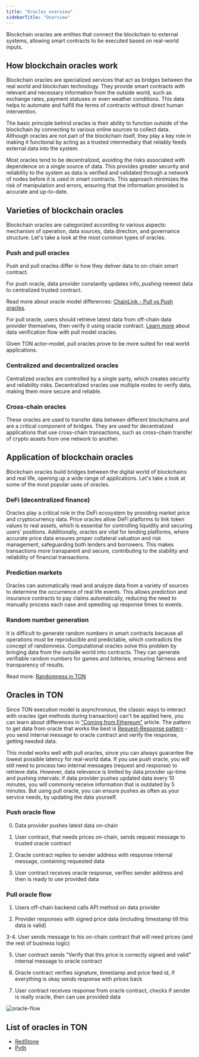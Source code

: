 ```yaml
---
title: "Oracles overview"
sidebarTitle: "Overview"
---
```



Blockchain oracles are entities that connect the blockchain to external systems, allowing smart contracts to be executed based on real-world inputs.

## How blockchain oracles work

Blockchain oracles are specialized services that act as bridges between the real world and blockchain technology. They provide smart contracts with relevant and necessary information from the outside world, such as exchange rates, payment statuses or even weather conditions. This data helps to automate and fulfill the terms of contracts without direct human intervention.

The basic principle behind oracles is their ability to function outside of the blockchain by connecting to various online sources to collect data. Although oracles are not part of the blockchain itself, they play a key role in making it functional by acting as a trusted intermediary that reliably feeds external data into the system.

Most oracles tend to be decentralized, avoiding the risks associated with dependence on a single source of data. This provides greater security and reliability to the system as data is verified and validated through a network of nodes before it is used in smart contracts. This approach minimizes the risk of manipulation and errors, ensuring that the information provided is accurate and up-to-date.

## Varieties of blockchain oracles

Blockchain oracles are categorized according to various aspects: mechanism of operation, data sources, data direction, and governance structure. Let's take a look at the most common types of oracles.

### Push and pull oracles

Push and pull oracles differ in how they deliver data to on-chain smart contract. 

For push oracle, data provider constantly updates info, *pushing* newest data to centralized trusted contract.

Read more about oracle model differences: [ChainLink - Pull vs Push oracles](https://chain.link/education-hub/pull-oracles-vs-push-oracles).

For pull oracle, users should retrieve latest data from off-chain data provider themselves, then verify it using oracle contract. [Learn more](#oracles-in-ton) about data verification flow with pull model oracles.

Given TON actor-model, pull oracles prove to be more suited for real world applications.

### Centralized and decentralized oracles

Centralized oracles are controlled by a single party, which creates security and reliability risks. Decentralized oracles use multiple nodes to verify data, making them more secure and reliable.

### Cross-chain oracles

These oracles are used to transfer data between different blockchains and are a critical component of bridges. They are used for decentralized applications that use cross-chain transactions, such as cross-chain transfer of crypto assets from one network to another.

## Application of blockchain oracles

Blockchain oracles build bridges between the digital world of blockchains and real life, opening up a wide range of applications. Let's take a look at some of the most popular uses of oracles.

### DeFi (decentralized finance)

Oracles play a critical role in the DeFi ecosystem by providing market price and cryptocurrency data. Price oracles allow DeFi platforms to link token values to real assets, which is essential for controlling liquidity and securing users' positions. Additionally, oracles are vital for lending platforms, where accurate price data ensures proper collateral valuation and risk management, safeguarding both lenders and borrowers. This makes transactions more transparent and secure, contributing to the stability and reliability of financial transactions.

### Prediction markets

Oracles can automatically read and analyze data from a variety of sources to determine the occurrence of real life events. This allows prediction and insurance contracts to pay claims automatically, reducing the need to manually process each case and speeding up response times to events.

### Random number generation

It is difficult to generate random numbers in smart contracts because all operations must be reproducible and predictable, which contradicts the concept of randomness. Computational oracles solve this problem by bringing data from the outside world into contracts. They can generate verifiable random numbers for games and lotteries, ensuring fairness and transparency of results.

Read more: [Randomness in TON](/techniques/random)

## Oracles in TON

Since TON execution model is asynchronous, the classic ways to interact with oracles (get methods during transaction) can't be applied here, you can learn about differences in ["Coming from Ethereum"](/guidebook/from-ethereum) article. The pattern to get data from oracle that works the best is [Request-Response pattern](/techniques/carry-value) - you send internal message to oracle contract and verify the response, getting needed data.

This model works well with pull oracles, since you can always guarantee the lowest possible latency for real-world data. If you use push oracle, you will still need to process two internal messages (request and response) to retrieve data. However, data relevance is limited by data provider up-time and pushing intervals: if data provider pushes updated data every 10 minutes, you will commonly receive information that is outdated by 5 minutes. But using pull oracle, you can ensure pushes as often as your service needs, by updating the data yourself.

### Push oracle flow

0. Data provider pushes latest data on-chain

1. User contract, that needs prices on-chain, sends request message to trusted oracle contract

2. Oracle contract replies to sender address with response internal message, containing requested data

3. User contract receives oracle response, verifies sender address and then is ready to use provided data

### Pull oracle flow

1. Users off-chain backend calls API method on data provider

2. Provider responses with signed price data (including timestamp till this data is valid)

3-4. User sends message to his on-chain contract that will need prices (and the rest of business logic)

5. User contract sends "Verify that this price is correctly signed and valid" internal message to oracle contract

6. Oracle contract verifies signature, timestamp and price feed id, if everything is okay sends response with prices back

7. User contract receives response from oracle contract, checks if sender is really oracle, then can use provided data


![oracle-flow](/resources/images/oracles/oracle-flow.jpg)

## List of oracles in TON

- [RedStone](/ecosystem/interoperability/oracles/redstone)
- [Pyth](/ecosystem/interoperability/oracles/pyth)
